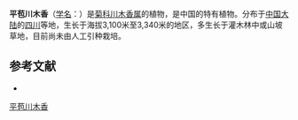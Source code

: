 {{Speciesbox
| name = 平苞川木香
| status = 
| status_system = 
| image =
| genus = Dolomiaea
| species = platylepis
| authority = (Hand.-Mazz.) Shih
}}

'''平苞川木香'''（[[学名|学名]]：{{lang|la|''Dolomiaea platylepis''}}）是[[菊科|菊科]][[川木香属|川木香属]]的植物，是中国的特有植物。分布于[[中国大陆|中国大陆]]的[[四川|四川]]等地，生长于海拔3,100米至3,340米的地区，多生长于灌木林中或山坡草地，目前尚未由人工引种栽培。

== 参考文献 ==
<div class="references-small">
* {{cite web| url =http://www.bioinfo.cn/db05/KmzwSpecies.php?action=view&id=4710| title =平苞川木香| work =《中国高等植物数据库全库》| publisher =中国科学院微生物研究所| author =昆明植物研究所| accessdate =2009-02-25| deadurl =yes| archiveurl =https://web.archive.org/web/20160305050649/http://www.bioinfo.cn/db05/KmzwSpecies.php?action=view&id=4710| archivedate =2016-03-05}}
</div>
{{Taxonbar|from=Q11061267}}

[[Category:川木香属|平苞川木香]]


{{植物小作品}}